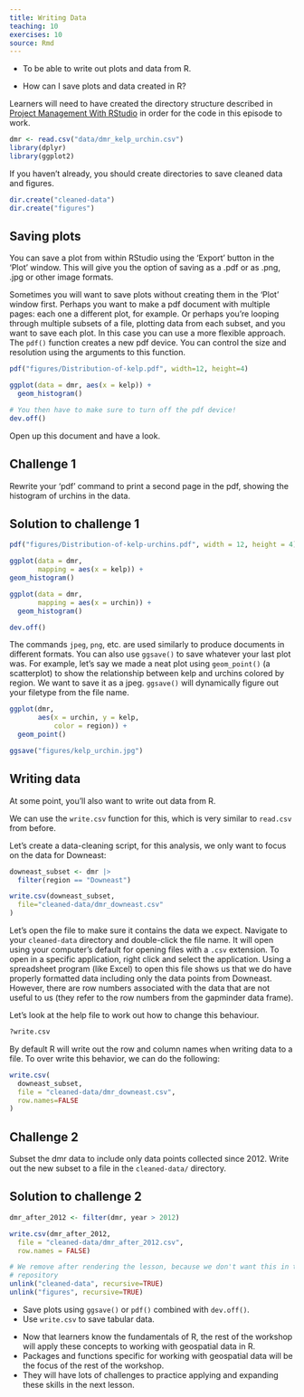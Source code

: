 ```yaml
---
title: Writing Data
teaching: 10
exercises: 10
source: Rmd
---
```


::::::::::::::::::::::::::::::::::::::: objectives

- To be able to write out plots and data from R.

::::::::::::::::::::::::::::::::::::::::::::::::::

:::::::::::::::::::::::::::::::::::::::: questions

- How can I save plots and data created in R?

::::::::::::::::::::::::::::::::::::::::::::::::::

:::::::::::::::::::::::::::::::::::::::: instructor

Learners will need to have created the directory structure described in 
[Project Management With RStudio](../episodes/02-project-intro.Rmd) in order 
for the code in this episode to work.

::::::::::::::::::::::::::::::::::::::::

```r
dmr <- read.csv("data/dmr_kelp_urchin.csv") 
library(dplyr)
library(ggplot2)
```

If you haven't already, you should create directories to save cleaned data and figures.

```r
dir.create("cleaned-data")
dir.create("figures")
```

## Saving plots

You can save a plot from within RStudio using the 'Export' button
in the 'Plot' window. This will give you the option of saving as a
.pdf or as .png, .jpg or other image formats.

Sometimes you will want to save plots without creating them in the
'Plot' window first. Perhaps you want to make a pdf document with
multiple pages: each one a different plot, for example. Or perhaps
you're looping through multiple subsets of a file, plotting data from
each subset, and you want to save each plot.
In this case you can use a more flexible approach. The
`pdf()` function creates a new pdf device. You can control the size and resolution
using the arguments to this function.

```r
pdf("figures/Distribution-of-kelp.pdf", width=12, height=4)

ggplot(data = dmr, aes(x = kelp)) +   
  geom_histogram()

# You then have to make sure to turn off the pdf device!
dev.off()
```

Open up this document and have a look.

:::::::::::::::::::::::::::::::::::::::  challenge

## Challenge 1

Rewrite your 'pdf' command to print a second
page in the pdf, showing the histogram of urchins in the data.

:::::::::::::::  solution

## Solution to challenge 1

```r
pdf("figures/Distribution-of-kelp-urchins.pdf", width = 12, height = 4)

ggplot(data = dmr, 
       mapping = aes(x = kelp)) + 
geom_histogram()

ggplot(data = dmr, 
       mapping = aes(x = urchin)) +
  geom_histogram()

dev.off()
```

:::::::::::::::::::::::::

::::::::::::::::::::::::::::::::::::::::::::::::::

The commands `jpeg`, `png`, etc. are used similarly to produce
documents in different formats. You can also use `ggsave()` to save whatever 
your last plot was. For example, let's say we made a neat plot using 
`geom_point()` (a scatterplot) to show the relationship between kelp and urchins colored
by region. We want to save it as a jpeg. `ggsave()` will dynamically figure out your filetype from
the file name.

```r
ggplot(dmr,
       aes(x = urchin, y = kelp,
           color = region)) +
  geom_point()

ggsave("figures/kelp_urchin.jpg")
```

## Writing data

At some point, you'll also want to write out data from R.

We can use the `write.csv` function for this, which is
very similar to `read.csv` from before.

Let's create a data-cleaning script, for this analysis, we
only want to focus on the data for Downeast:

```r
downeast_subset <- dmr |>
  filter(region == "Downeast")

write.csv(downeast_subset,
  file="cleaned-data/dmr_downeast.csv"
)
```

Let's open the file to make sure it contains the data we expect. Navigate to your
`cleaned-data` directory and double-click the file name. It will open using your
computer's default for opening files with a `.csv` extension. To open in a specific
application, right click and select the application. Using a spreadsheet program
(like Excel) to open this file shows us that we do have properly formatted data
including only the data points from Downeast. However, there are row numbers
associated with the data that are not useful to us (they refer to the row numbers
from the gapminder data frame).

Let's look at the help file to work out how to change this
behaviour.

```r
?write.csv
```

By default R will write out the row and
column names when writing data to a file.
To over write this behavior, we can do the following:

```r
write.csv(
  downeast_subset,
  file = "cleaned-data/dmr_downeast.csv",
  row.names=FALSE
)
```

:::::::::::::::::::::::::::::::::::::::  challenge

## Challenge 2

Subset the dmr
data to include only data points collected since 2012. 
Write out the new subset to a file in the `cleaned-data/` directory.

:::::::::::::::  solution

## Solution to challenge 2

```r

dmr_after_2012 <- filter(dmr, year > 2012)

write.csv(dmr_after_2012,
  file = "cleaned-data/dmr_after_2012.csv",
  row.names = FALSE)
```

:::::::::::::::::::::::::

::::::::::::::::::::::::::::::::::::::::::::::::::

```r
# We remove after rendering the lesson, because we don't want this in the lesson
# repository
unlink("cleaned-data", recursive=TRUE)
unlink("figures", recursive=TRUE)
```

:::::::::::::::::::::::::::::::::::::::: keypoints

- Save plots using `ggsave()` or `pdf()` combined with `dev.off()`.
- Use `write.csv` to save tabular data.

::::::::::::::::::::::::::::::::::::::::::::::::::


:::::::::::::::::::::::::::::::::::::::: instructor

- Now that learners know the fundamentals of R, the rest of the workshop will 
  apply these concepts to working with geospatial data in R.
- Packages and functions specific for working with geospatial data will be the 
  focus of the rest of the workshop.
- They will have lots of challenges to practice applying and expanding these 
  skills in the next lesson.

::::::::::::::::::::::::::::::::::::::::
